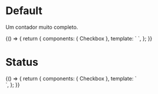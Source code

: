 
<Meta title="Components/Checkbox" component={Checkbox} />

# Default

Um contador muito completo.

<Story name="Default">
  {() => {
    return {
      components: { Checkbox },
      template: `
        <Checkbox label="Default" />
      `,
    };
  }}
</Story>

# Status

<Story name="Status">
  {() => {
    return {
      components: { Checkbox },
      template: `
        <div>
          <Checkbox label="Default" />
          <Checkbox label="Selected" selected />
          <Checkbox label="Error" error />
        </div>
      `,
    };
  }}
</Story>
